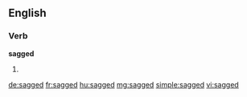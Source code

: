 ==English==

===Verb===
'''sagged'''

# {{en-past of|sag}}

[[de:sagged]]
[[fr:sagged]]
[[hu:sagged]]
[[mg:sagged]]
[[simple:sagged]]
[[vi:sagged]]